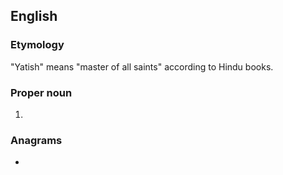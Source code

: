 ==English==

===Etymology===
"Yatish" means "master of all saints" according to Hindu books.
{{rfe|Which books are those?|lang=en}}

===Proper noun===
{{en-proper noun}}

# {{given name|male|from=India}}

===Anagrams===
* {{anagrams|en|a=ahisty|itshay}}